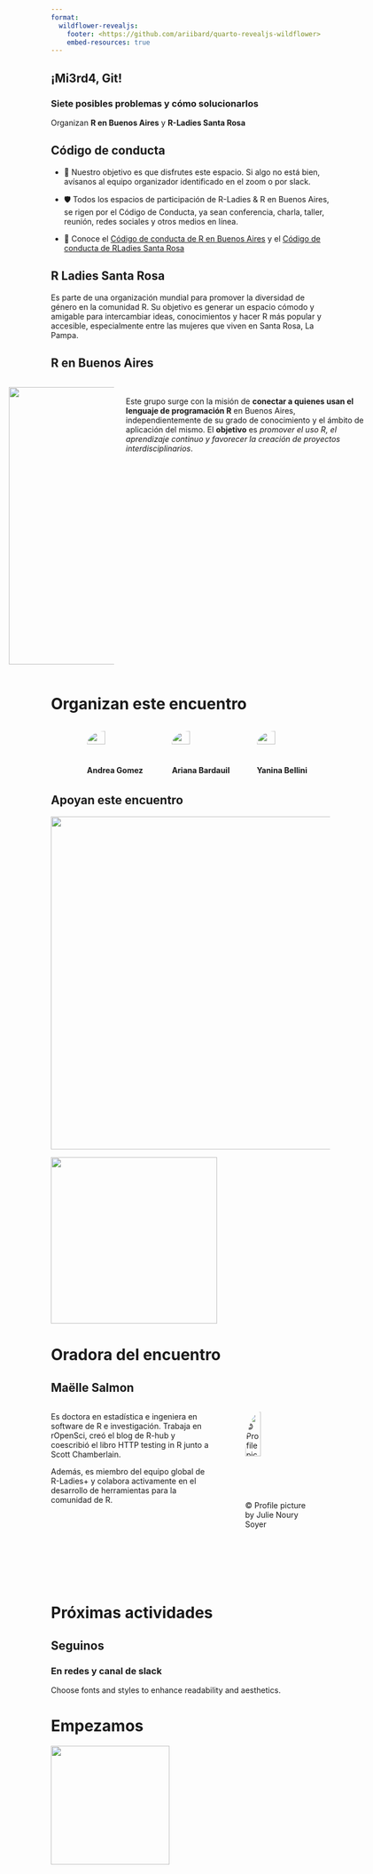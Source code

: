 ```yaml
---
format: 
  wildflower-revealjs:
    footer: <https://github.com/ariibard/quarto-revealjs-wildflower>
    embed-resources: true
---
```


## ¡Mi3rd4, Git! {.flores-title1 .center}

### Siete posibles problemas y cómo solucionarlos

::: r-stack
Organizan **R en Buenos Aires** y **R-Ladies Santa Rosa**
::: 

## Código de conducta {.flores-slide1 .center}

::: incremental
-   🌈 Nuestro objetivo es que disfrutes este espacio. Si algo no está bien, avísanos al equipo organizador identificado en el zoom o por slack.

-   🛡️ Todos los espacios de participación de R-Ladies & R en Buenos Aires, se rigen por el Código de Conducta, ya sean conferencia, charla, taller, reunión, redes sociales y otros medios en línea.

- 🤝 Conoce el [Código de conducta de R en Buenos Aires](https://renbaires.github.io/cdc) y el [Código de conducta de RLadies Santa Rosa](https://github.com/rladies/.github/blob/master/CODE_OF_CONDUCT.md#spanish)
:::

## R Ladies Santa Rosa {.flores-slide3 .center}

Es parte de una organización mundial para promover la diversidad de género en la comunidad R. Su objetivo es generar un espacio cómodo y amigable para intercambiar ideas, conocimientos y hacer R más popular y accesible, especialmente entre las mujeres que viven en Santa Rosa, La Pampa.

## R en Buenos Aires {.flores-slide2 .center}

::: {style="display: flex; justify-content: center;"}
::::: columns
::: {.column width="30%" .center}
![](imagenes/icon.png){width="500"}
:::

::: {.column width="70%" .center}
<br> Este grupo surge con la misión de **conectar a quienes usan el lenguaje de programación R** en Buenos Aires, independientemente de su grado de conocimiento y el ámbito de aplicación del mismo. El **objetivo** es *promover el uso R, el aprendizaje continuo y favorecer la creación de proyectos interdisciplinarios*.
:::
:::::
:::

# Organizan este encuentro {.flores-slide5 .center}

::: columns

::: {.column width="10%"}
:::

::: {.column width="30%"}
![](https://avatars.githubusercontent.com/u/45582182?v=4){width="50%" style="border-radius: 80%;"}

**Andrea Gomez Vargas**
:::

::: {.column width="30%"}
![](imagenes/ari.jpg){width="50%" style="border-radius: 80%; aling: center;"}

**Ariana Bardauil**
:::

::: {.column width="30%"}


![](https://avatars.githubusercontent.com/u/2473676?v=4){width="50%" style="border-radius: 80%;"}

**Yanina Bellini Saibene**

:::

:::

## Apoyan este encuentro {.flores-section3 .center}


![](imagenes/rconsortium.png){fig-align="center"  width="600"}


![](imagenes/ropensci.svg){fig-align="center" width="300"}


# Oradora del encuentro

## Maëlle Salmon 

::: columns
::: {.column width="60%"}

Es doctora en estadística e ingeniera en software de R e investigación. Trabaja en rOpenSci, creó el blog de R-hub y coescribió el libro HTTP testing in R junto a Scott Chamberlain. 

Además, es miembro del equipo global de R-Ladies+ y colabora activamente en el desarrollo de herramientas para la comunidad de R.

:::

::: {.column width="40%"}

![© Profile picture by Julie Noury Soyer](https://avatars.githubusercontent.com/u/8360597?v=4){width="50%" style="border-radius: 80%;"}

:::
:::



# Próximas actividades {.flores-section2 .center}

## Seguinos {.flores-slide4}

### En redes y canal de slack

Choose fonts and styles to enhance readability and aesthetics.

# Empezamos {.flores-slide8}

![](https://i.gifer.com/2GU.gif){fig-align="center" width="214"}
